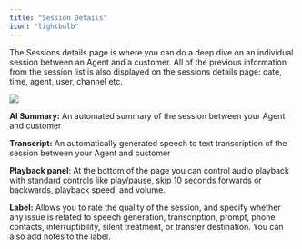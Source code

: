 ```yaml
---
title: "Session Details"
icon: "lightbulb"
---
```


The Sessions details page is where you can do a deep dive on an individual session between an Agent and a customer. All of the previous information from the session list is also displayed on the sessions details page: date, time, agent, user, channel etc. 

![](/mintlify/images/sessioninfo.jpg)

**AI Summary:** An automated summary of the session between your Agent and customer

**Transcript:** An automatically generated speech to text transcription of the session between your Agent and customer

**Playback panel**: At the bottom of the page you can control audio playback with standard controls like play/pause, skip 10 seconds forwards or backwards, playback speed, and volume.

**Label:** Allows you to rate the quality of the session, and specify whether any issue is related to speech generation, transcription, prompt, phone contacts, interruptibility, silent treatment, or transfer destination. You can also add notes to the label.